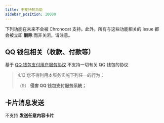 ```yaml
---
title: 不支持的功能
sidebar_position: 10000
---
```



<AreaContribute />

下列功能在未来不会被 Chronocat 支持。此外，所有与这些功能相关的
Issue 都会被立即 **删除** 而非关闭，请注意。

## QQ 钱包相关（收款、付款等）

基于 [QQ 钱包支付用户服务协议](https://www.tenpay.com/v2/html5/basic/public/agreement/protocol_mqq_pay.shtml) 不支持一切有关 QQ 钱包的协议

> 4.13 您不得利用本服务实施下列任一的行为：
>
> （9） **侵害 QQ 钱包支付服务系統；**

## 卡片消息发送

不支持 **发送任意内容卡片**

